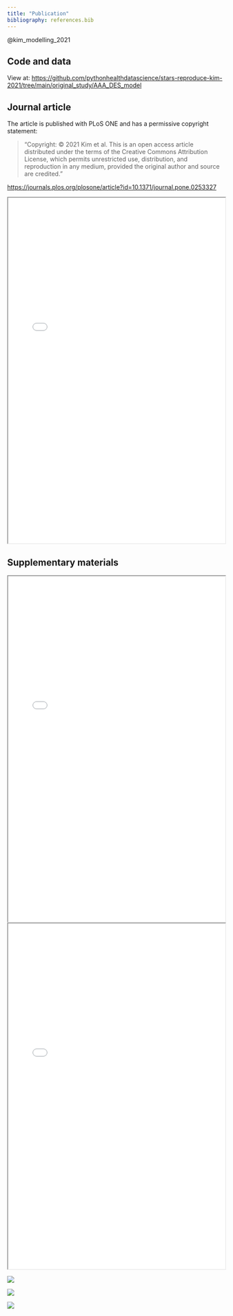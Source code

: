 ```yaml
---
title: "Publication"
bibliography: references.bib
---
```


@kim_modelling_2021

## Code and data

View at: <https://github.com/pythonhealthdatascience/stars-reproduce-kim-2021/tree/main/original_study/AAA_DES_model>

## Journal article

The article is published with PLoS ONE and has a permissive copyright statement:

> "Copyright: © 2021 Kim et al. This is an open access article distributed under the terms of the Creative Commons Attribution License, which permits unrestricted use, distribution, and reproduction in any medium, provided the original author and source are credited."

<https://journals.plos.org/plosone/article?id=10.1371/journal.pone.0253327>

<iframe width="100%" height="800" src="../original_study/article.pdf"></iframe>

## Supplementary materials

<iframe width="100%" height="800" src="../original_study/sup_tab1.pdf"></iframe>

<iframe width="100%" height="800" src="../original_study/sup_tab2.pdf"></iframe>

![](../original_study/sup_fig1.png)

![](../original_study/sup_fig2.png)

![](../original_study/sup_fig3.png)